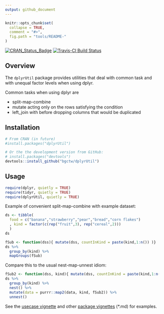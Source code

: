 ```yaml
---
output: github_document
---
```


<!-- 
README.md is generated from README.Rmd. Please edit that file
rmarkdown::render(
  "README.Rmd", output_format = rmarkdown::github_document(html_preview = FALSE)) 
-->


```r
knitr::opts_chunk$set(
  collapse = TRUE,
  comment = "#>",
  fig.path = "tools/README-"
)
```

[![CRAN_Status_Badge](http://www.r-pkg.org/badges/version/dplyrUtil)](http://cran.r-project.org/package=dplyrUtil)
[![Travis-CI Build Status](https://travis-ci.org/bgctw/dplyrUtil.svg?branch=master)](https://travis-ci.org/bgctw/dplyrUtil)


## Overview

The `dplyrUtil` package provides utilities that deal with common task and 
with unequal factor levels when using dplyr.

Common tasks when using dplyr are 

- split-map-combine
- mutate acting only on the rows satisfying the condition
- left_join with before dropping columns that would be duplicated

## Installation

```r
# From CRAN (in future)
#install.packages("dplyrUtil")

# Or the the development version from GitHub:
# install.packages("devtools")
devtools::install_github("bgctw/dplyrUtil")
```

## Usage

```r
require(dplyr, quietly = TRUE)
require(tidyr, quietly = TRUE)
require(dplyrUtil, quietly = TRUE)
```


Example of convenient split-map-combine with example dataset:
```r
ds <- tibble(
  food = c("banana","strawberry","pear","bread","corn flakes")
  , kind = factor(c(rep("fruit",3), rep("cereal",2)))
  )
ds
```

```r
fSub <- function(dss){ mutate(dss, countInKind = paste(kind,1:n()) )}
ds %>% 
  group_by(kind) %>% 
  mapGroups(fSub)
```

Compare this to the usual nest-map-unnest idiom:
```r
fSub2 <- function(dss, kind){ mutate(dss, countInKind = paste(kind,1:n()) )}
ds %>% 
  group_by(kind) %>% 
  nest() %>% 
  mutate(data = purrr::map2(data, kind, fSub2)) %>% 
  unnest()
```

See the 
[usecase vignette](https://github.com/bgctw/dplyrUtil/tree/master/vignette/dplyrUtilUsage.md) 
and other
[package vignettes](https://github.com/bgctw/dplyrUtil/tree/master/vignettes) 
(*.md) for  examples.
